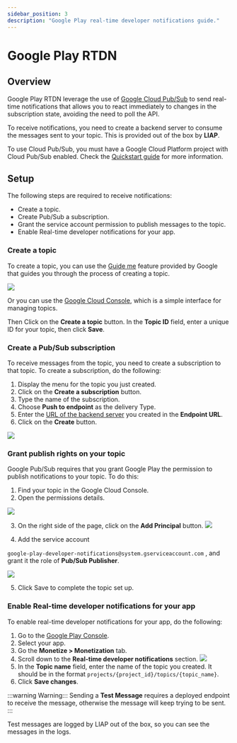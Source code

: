 ```yaml
---
sidebar_position: 3
description: "Google Play real-time developer notifications guide."
---
```


# Google Play RTDN

## Overview

Google Play RTDN leverage the use of [Google Cloud Pub/Sub](https://cloud.google.com/pubsub/)
to send real-time notifications that allows you to react
immediately to changes in the subscription state, avoiding the need to poll
the API.

To receive notifications, you need to create a backend server to consume the
messages sent to your topic. This is provided out of the box by **LIAP**.

To use Cloud Pub/Sub, you must have a Google Cloud Platform project with
Cloud Pub/Sub enabled. Check the [Quickstart guide](https://cloud.google.com/pubsub/docs/quickstart-console)
for more information.

## Setup

The following steps are required to receive notifications:

- Create a topic.
- Create Pub/Sub a subscription.
- Grant the service account permission to publish messages to the topic.
- Enable Real-time developer notifications for your app.

### Create a topic

To create a topic, you can use the [Guide me](https://console.cloud.google.com/cloudpubsub?walkthrough_id=pubsub_quickstart)
feature provided by Google that guides you through the process of creating a
topic.

![](/img/server-notifications/google-play-create-topic-guide-me.png)

Or you can use the [Google Cloud Console](https://console.cloud.google.com/cloudpubsub/topicList),
which is a simple interface for managing topics.

Then Click on the **Create a topic** button. In the **Topic ID** field,
enter a unique ID for your topic, then click **Save**.

### Create a Pub/Sub subscription

To receive messages from the topic, you need to create a subscription to
that topic. To create a subscription, do the following:

1. Display the menu for the topic you just created.
2. Click on the **Create a subscription** button.
3. Type the name of the subscription.
4. Choose **Push to endpoint** as the delivery Type.
5. Enter the [URL of the backend server](http://localhost:3000/laravel-iap-docs/docs/get-started/routing#generate-a-signed-url)
you created in the **Endpoint URL**.
6. Click on the **Create** button.

![](/img/server-notifications/create-pub-sub-subscription.png)

### Grant publish rights on your topic

Google Pub/Sub requires that you grant Google Play the permission to publish
notifications to your topic. To do this:

1. Find your topic in the Google Cloud Console.
2. Open the permissions details.

![](/img/server-notifications/google-play-topic-permissions.png)

3. On the right side of the page, click on the **Add Principal** button.
![](/img/server-notifications/google-play-topic-add-principal.png)

4. Add the service account

`google-play-developer-notifications@system.gserviceaccount.com` ,
and grant it the role of **Pub/Sub Publisher**.

![](/img/server-notifications/google-play-topic-add-principal-service-account.png)

5. Click Save to complete the topic set up.


### Enable Real-time developer notifications for your app

To enable real-time developer notifications for your app, do the following:

1. Go to the [Google Play Console](https://play.google.com/console/).
2. Select your app.
3. Go the **Monetize > Monetization** tab.
4. Scroll down to the **Real-time developer notifications** section.
![](/img/server-notifications/google-play-monetization-real-time-developer-notifications.png)
5. In the **Topic name** field, enter the name of the topic you created. It
should be in the format `projects/{project_id}/topics/{topic_name}`.
6. Click **Save changes**.

:::warning Warning:::
Sending a **Test Message** requires a deployed endpoint to receive the
message, otherwise the message will keep trying to be sent.
:::

Test messages are logged by LIAP out of the box, so you can see the messages
in the logs.
